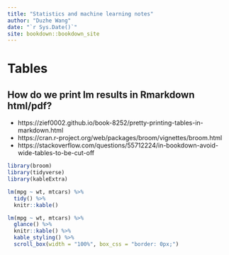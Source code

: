```yaml
--- 
title: "Statistics and machine learning notes"
author: "Duzhe Wang"
date: "`r Sys.Date()`"
site: bookdown::bookdown_site
---
```


# Tables

## How do we print lm results in Rmarkdown html/pdf? 

- https://zief0002.github.io/book-8252/pretty-printing-tables-in-markdown.html
- https://cran.r-project.org/web/packages/broom/vignettes/broom.html
- https://stackoverflow.com/questions/55712224/in-bookdown-avoid-wide-tables-to-be-cut-off

```r
library(broom)
library(tidyverse)
library(kableExtra)
```

```r
lm(mpg ~ wt, mtcars) %>%
  tidy() %>%
  knitr::kable()
```

```r
lm(mpg ~ wt, mtcars) %>%
  glance() %>%
  knitr::kable() %>%
  kable_styling() %>%
  scroll_box(width = "100%", box_css = "border: 0px;")
```